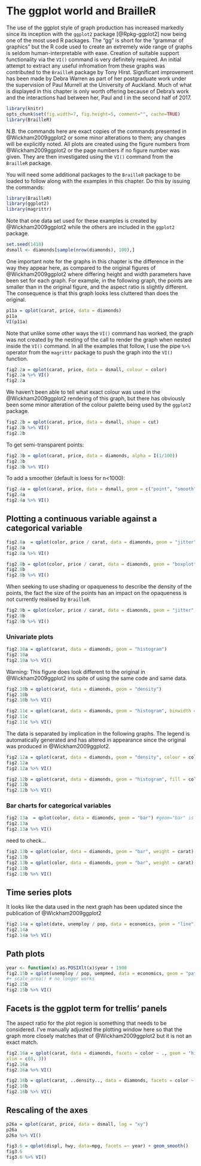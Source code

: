 # The ggplot world and BrailleR {#GGPlot}


The use of the ggplot style of graph production has increased markedly since its inception with the `ggplot2` package [@Rpkg-ggplot2] now being one of the most used R packages. The "gg" is short for the "grammar of graphics" but the R code used to create an extremely wide range of graphs is seldom human-interpretable with ease. Creation of suitable support functionality via the `VI()` command is very definitely required. An initial attempt to extract any useful infromation from these graphs was contributed to the `BrailleR` package by Tony Hirst. Significant improvement has been made by Debra Warren as part of her postgraduate work under the supervision of Paul Murrell at the University of Auckland. Much of what is displayed in this chapter is only worth offering because of Debra's work and the interactions had between her, Paul and I in the second half of 2017.


```r
library(knitr)
opts_chunk$set(fig.width=7, fig.height=5, comment="", cache=TRUE)
library(BrailleR)
```



N.B.  the commands here are exact copies of the commands presented in @Wickham2009ggplot2 or some minor alterations to them; any changes will be explicitly noted.    All plots are created using the figure numbers from @Wickham2009ggplot2 or the page numbers if no figure number was given. They are then investigated using the `VI()` command from the `BrailleR` package.


You will need some additional packages to the `BrailleR` package to be loaded to follow along with the examples in this chapter. Do this by issuing the commands:

```r
library(BrailleR)   
library(ggplot2)   
library(magrittr)
```

Note that one data set used for these examples is created by @Wickham2009ggplot2 while the others are included in the `ggplot2` package.
```r
set.seed(1410)
dsmall <- diamonds[sample(nrow(diamonds), 100),]   
```  


One important note for the graphs in this chapter is the difference in the way they appear here,  as compared to the original figures of @Wickham2009ggplot2 where differing height and width parameters have been set for each graph. For example,  in the following graph, the points are smaller than in the original figure, and the aspect ratio is slightly different. The consequence is that this graph looks less cluttered than does the original.

```r
p11a = qplot(carat, price, data = diamonds)   
p11a
VI(p11a)  
```  

Note that unlike some other ways the `VI()` command has worked, the graph was not created by the nesting of the call to render the graph when nested inside the `VI()` command. In all the examples that follow, I use the pipe `%>%` operator from the `magrittr` package to push the graph into the `VI()` function.

```r
fig2.2a = qplot(carat, price, data = dsmall, colour = color)
fig2.2a %>% VI()   
fig2.2a
```

We haven't been able to tell what exact colour was used in the @Wickham2009ggplot2 rendering of this graph,  but there has obviously been some minor alteration of the colour palette being used by the `ggplot2` package.

```r
fig2.2b = qplot(carat, price, data = dsmall, shape = cut)    
fig2.2b %>% VI()   
fig2.2b
```  

To get semi-transparent points:   
```r
fig2.3b = qplot(carat, price, data = diamonds, alpha = I(1/100))    
fig2.3b
fig2.3b %>% VI()   
```  

To add a smoother (default is loess for n<1000):   
```r
fig2.4a = qplot(carat, price, data = dsmall, geom = c("point", "smooth"))    
fig2.4a
fig2.4a %>% VI()   
```  



## Plotting a  continuous variable against a categorical variable  

```r
fig2.8a  = qplot(color, price / carat, data = diamonds, geom = "jitter")
fig2.8a
fig2.8a %>% VI()   
```

```r
fig2.8b = qplot(color, price / carat, data = diamonds, geom = "boxplot")    
fig2.8b
fig2.8b %>% VI()   
```  

When seeking to use shading or opaqueness to describe the density of the points, the fact the size of the points has an impact on the opaqueness is not currently realised by `BrailleR`. 
```r
fig2.9b = qplot(color, price / carat, data = diamonds, geom = "jitter", alpha = I(1 / 50))    
fig2.9b
fig2.9b %>% VI()   
```


### Univariate plots   


```r
fig2.10a = qplot(carat, data = diamonds, geom = "histogram")    
fig2.10a
fig2.10a %>% VI()   
```
Warning: This figure does look different to the original in @Wickham2009ggplot2 ins spite of using the same code and same data.

```r
fig2.10b = qplot(carat, data = diamonds, geom = "density")    
fig2.10b
fig2.10b %>% VI()   
```


```r
fig2.11c = qplot(carat, data = diamonds, geom = "histogram", binwidth = 0.01, xlim = c(0,3))    
fig2.11c
fig2.11c %>% VI()   
```  

The data is separated by implication in the following graphs. The legend is automatically generated and has altered in appearance since the original was produced in @Wickham2009ggplot2.

```r
fig2.12a = qplot(carat, data = diamonds, geom = "density", colour = color)    
fig2.12a
fig2.12a %>% VI()   
```


```r
fig2.12b = qplot(carat, data = diamonds, geom = "histogram", fill = color)    
fig2.12b
fig2.12b %>% VI()   
```  

### Bar charts for categorical variables   


```r
fig2.13a  = qplot(color, data = diamonds, geom = "bar") #geom="bar" is the default    
fig2.13a
fig2.13a %>% VI()   
```


need to check...

```r
fig2.13b = qplot(color, data = diamonds, geom = "bar", weight = carat)   
fig2.13b
fig2.13b = qplot(color, data = diamonds, geom = "bar", weight = carat) + scale_y_continuous("carat")    
fig2.13b
fig2.13b %>% VI()   
```  

## Time series plots   

It looks like the data used in the next graph has been updated since the publication of @Wickham2009ggplot2 
```r
fig2.14a = qplot(date, unemploy / pop, data = economics, geom = "line")    
fig2.14a
fig2.14a %>% VI()   
```  

## Path plots   

```r
year <- function(x) as.POSIXlt(x)$year + 1900    
fig2.15b = qplot(unemploy / pop, uempmed, data = economics, geom = "path", colour=year(date)) 
#+ scale_area() # no longer works
fig2.15b
fig2.15b %>% VI()   
```  


## Facets is the ggplot term for trellis' panels   

The aspect ratio for the plot region is something that needs to be considered. I've manually adjusted the plotting window here so that the graph more closely matches that of @Wickham2009ggplot2 but it  is not an exact match.
```r
fig2.16a = qplot(carat, data = diamonds, facets = color ~ ., geom = "histogram", binwidth = 0.1, 
xlim = c(0, 3))    
fig2.16a
fig2.16a %>% VI()   
```

```r
fig2.16b = qplot(carat, ..density.., data = diamonds, facets = color ~ ., geom = "histogram", binwidth = 0.1, xlim = c(0, 3))   
fig2.16b
fig2.16b %>% VI()   
```  

## Rescaling of the axes   

```r
p26a = qplot(carat, price, data = dsmall, log = "xy")   
p26a
p26a %>% VI()   
```  

```r
fig3.6 = qplot(displ, hwy, data=mpg, facets =~ year) + geom_smooth()    
fig3.6
fig3.6 %>% VI()   
```  
